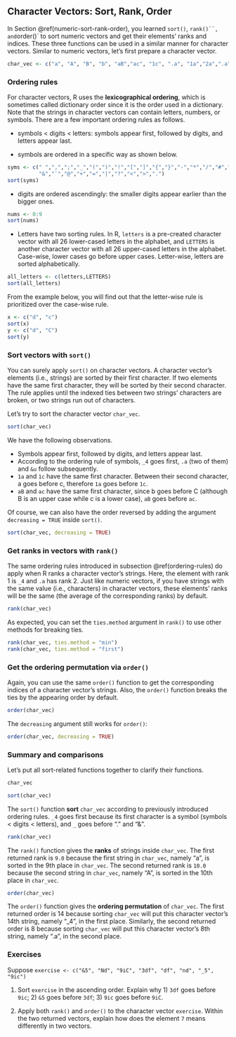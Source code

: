 ## Character Vectors: Sort, Rank, Order {#character-sort-rank-order}

In Section \@ref(numeric-sort-rank-order), you learned `sort()`, `rank()``, and `order()` to sort numeric vectors and get their elements' ranks and indices. These three functions can be used in a similar manner for character vectors. Similar to numeric vectors, let's first prepare a character vector. 

```r
char_vec <- c("a", "A", "B", "b", "aB","ac", "1c", ".a", "1a","2a",".a","&u","3","_4")
```


### Ordering rules {#ordering-rules}

For character vectors, R uses the **lexicographical ordering**, which is sometimes called dictionary order since it is the order used in a dictionary. Note that the strings in character vectors can contain letters, numbers, or symbols. There are a few important ordering rules as follows.

- symbols < digits < letters: symbols appear first, followed by digits, and letters appear last.

- symbols are ordered in a specific way as shown below.

```r
syms <- c(" ",",",";","_","(",")","!","[","]","{","}","-","*","/","#","$","%","^",
          "&","`","@","+","=","|","?","<",">",".")
sort(syms)
```

- digits are ordered ascendingly: the smaller digits appear earlier than the bigger ones.

```r
nums <- 0:9
sort(nums)
```

- Letters have two sorting rules. In R, `letters` is a pre-created character vector with all 26 lower-cased letters in the alphabet, and `LETTERS` is another character vector with all 26 upper-cased letters in the alphabet. Case-wise, lower cases go before upper cases. Letter-wise, letters are sorted alphabetically. 


```r
all_letters <- c(letters,LETTERS)
sort(all_letters)
```

From the example below, you will find out that the letter-wise rule is prioritized over the case-wise rule. 

```r
x <- c("d", "c")
sort(x)
y <- c("d", "C")
sort(y)
```


### Sort vectors with `sort()`

You can surely apply `sort()` on character vectors. A character vector's elements (i.e., strings) are sorted by their first character. If two elements have the same first character, they will be sorted by their second character. The rule applies until the indexed ties between two strings' characters are broken, or two strings run out of characters.

Let's try to sort the character vector `char_vec`.

```r
sort(char_vec)
```

We have the following observations.

- Symbols appear first, followed by digits, and letters appear last.
- According to the ordering rule of symbols, `_4` goes first, `.a` (two of them) and `&u` follow subsequently.
- `1a` and `1c` have the same first character. Between their second character, a goes before c, therefore `1a` goes before `1c`.
- `aB` and `ac` have the same first character, since b goes before C (although B is an upper case while c is a lower case), `aB` goes before `ac`.

Of course, we can also have the order reversed by adding the argument `decreasing = TRUE` inside `sort()`. 

```r
sort(char_vec, decreasing = TRUE)
```

### Get ranks in vectors with `rank()`

The same ordering rules introduced in subsection \@ref(ordering-rules) do apply when R ranks a character vector's strings. Here, the element with rank 1 is `_4` and `.a` has rank 2. Just like numeric vectors, if you have strings with the same value (i.e., characters) in character vectors, these elements' ranks will be the same (the average of the corresponding ranks) by default. 

```r
rank(char_vec)
```

As expected, you can set the `ties.method` argument in `rank()` to use other methods for breaking ties. 

```r
rank(char_vec, ties.method = "min")
rank(char_vec, ties.method = "first")
```

### Get the ordering permutation via `order()`

Again, you can use the same `order()` function to get the corresponding indices of a character vector's strings. Also, the `order()` function breaks the ties by the appearing order by default. 

```r
order(char_vec)
```

The `decreasing` argument still works for `order()`:

```r
order(char_vec, decreasing = TRUE)
```

### Summary and comparisons

Let's put all sort-related functions together to clarify their functions.

```r
char_vec
```

```r
sort(char_vec)
```

The `sort()` function **sort** `char_vec` according to previously introduced ordering rules. `_4` goes first because its first character is a symbol (symbols < digits < letters), and `_` goes before "." and "&".

```r
rank(char_vec)
```

The `rank()` function gives the **ranks** of strings inside `char_vec`. The first returned rank is `9.0` because the first string in `char_vec`, namely "a", is sorted in the 9th place in `char_vec`. The second returned rank is `10.0` because the second string in `char_vec`, namely "A", is sorted in the 10th place in `char_vec`.

```r
order(char_vec)
```

The `order()` function gives the **ordering permutation** of `char_vec`. The first returned order is 14 because sorting `char_vec` will put this character vector's 14th string, namely "_4", in the first place. Similarly, the second returned order is 8 because sorting `char_vec` will put this character vector's 8th string, namely ".a", in the second place.

### Exercises

Suppose `exercise <- c("&5", "Nd", "9iC", "3df", "df", "nd", "_5", "9ic")`

1. Sort `exercise` in the  ascending order. Explain why 1) `3df` goes before `9ic`; 2) `&5` goes before `3df`; 3) `9ic` goes before `9iC`.

2. Apply both `rank()` and `order()` to the character vector `exercise`. Within the two returned vectors, explain how does the element `7` means differently in two vectors. 



